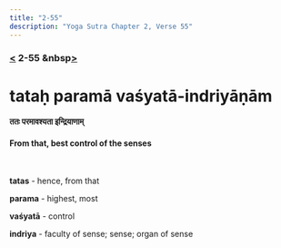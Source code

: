 ```yaml
---
title: "2-55"
description: "Yoga Sutra Chapter 2, Verse 55"
---
```


### [<](/Chapter-2/2-54/) 2-55 &nbsp[>](/Chapter-3/)

# tataḥ paramā vaśyatā-indriyāṇām

#### ततः परमावश्यता इन्द्रियाणाम्

#### From that, best control of the senses

<br />

**tatas** - hence, from that

**parama** - highest, most

**vaśyatā** - control

**indriya** - faculty of sense; sense; organ of sense

<br />
